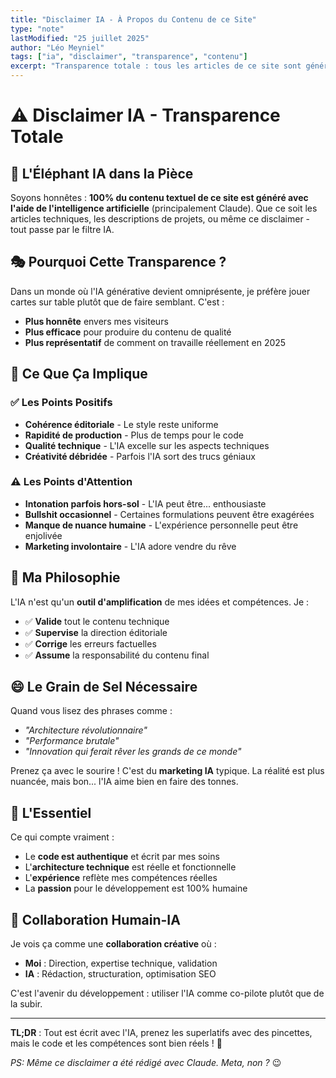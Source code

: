 ```yaml
---
title: "Disclaimer IA - À Propos du Contenu de ce Site"
type: "note"
lastModified: "25 juillet 2025"
author: "Léo Meyniel"
tags: ["ia", "disclaimer", "transparence", "contenu"]
excerpt: "Transparence totale : tous les articles de ce site sont générés avec l'aide de l'IA. Prenez le bullshit avec le sourire !"
---
```


# ⚠️ Disclaimer IA - Transparence Totale

## 🤖 L'Éléphant IA dans la Pièce

Soyons honnêtes : **100% du contenu textuel de ce site est généré avec l'aide de l'intelligence artificielle** (principalement Claude). Que ce soit les articles techniques, les descriptions de projets, ou même ce disclaimer - tout passe par le filtre IA.

## 🎭 Pourquoi Cette Transparence ?

Dans un monde où l'IA générative devient omniprésente, je préfère jouer cartes sur table plutôt que de faire semblant. C'est :

- **Plus honnête** envers mes visiteurs
- **Plus efficace** pour produire du contenu de qualité  
- **Plus représentatif** de comment on travaille réellement en 2025

## 📝 Ce Que Ça Implique

### ✅ Les Points Positifs
- **Cohérence éditoriale** - Le style reste uniforme
- **Rapidité de production** - Plus de temps pour le code
- **Qualité technique** - L'IA excelle sur les aspects techniques
- **Créativité débridée** - Parfois l'IA sort des trucs géniaux

### ⚠️ Les Points d'Attention
- **Intonation parfois hors-sol** - L'IA peut être... enthousiaste
- **Bullshit occasionnel** - Certaines formulations peuvent être exagérées
- **Manque de nuance humaine** - L'expérience personnelle peut être enjolivée
- **Marketing involontaire** - L'IA adore vendre du rêve

## 🧠 Ma Philosophie

L'IA n'est qu'un **outil d'amplification** de mes idées et compétences. Je :

- ✅ **Valide** tout le contenu technique
- ✅ **Supervise** la direction éditoriale  
- ✅ **Corrige** les erreurs factuelles
- ✅ **Assume** la responsabilité du contenu final

## 😄 Le Grain de Sel Nécessaire

Quand vous lisez des phrases comme :
- *"Architecture révolutionnaire"*
- *"Performance brutale"* 
- *"Innovation qui ferait rêver les grands de ce monde"*

Prenez ça avec le sourire ! C'est du **marketing IA** typique. La réalité est plus nuancée, mais bon... l'IA aime bien en faire des tonnes.

## 🎯 L'Essentiel

Ce qui compte vraiment :
- Le **code est authentique** et écrit par mes soins
- L'**architecture technique** est réelle et fonctionnelle
- L'**expérience** reflète mes compétences réelles
- La **passion** pour le développement est 100% humaine

## 🤝 Collaboration Humain-IA

Je vois ça comme une **collaboration créative** où :
- **Moi** : Direction, expertise technique, validation
- **IA** : Rédaction, structuration, optimisation SEO

C'est l'avenir du développement : utiliser l'IA comme co-pilote plutôt que de la subir.

---

**TL;DR** : Tout est écrit avec l'IA, prenez les superlatifs avec des pincettes, mais le code et les compétences sont bien réels ! 🚀

*PS: Même ce disclaimer a été rédigé avec Claude. Meta, non ?* 😉
